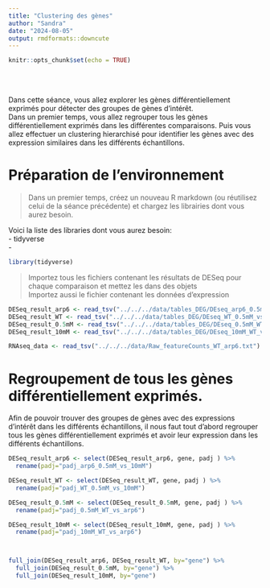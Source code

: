 ```yaml
---
title: "Clustering des gènes"
author: "Sandra"
date: "2024-08-05"
output: rmdformats::downcute
---
```


```r
knitr::opts_chunk$set(echo = TRUE)
```

<br>
<br>

Dans cette séance, vous allez explorer les gènes différentiellement exprimés pour détecter des groupes de gènes d'intérêt.   
Dans un premier temps, vous allez regrouper tous les gènes différentiellement exprimés dans les différentes comparaisons. Puis vous allez effectuer un clustering hierarchisé pour identifier les gènes avec des expression similaires dans les différents échantillons.


# Préparation de l'environnement

> Dans un premier temps, créez un nouveau R markdown (ou réutilisez celui de la séance précédente) et chargez les librairies dont vous aurez besoin.  

Voici la liste des libraries dont vous aurez besoin:  
- tidyverse  
-   



```r
library(tidyverse)

```

> Importez tous les fichiers contenant les résultats de DESeq pour chaque comparaison et mettez les dans des objets   
> Importez aussi le fichier contenant les données d'expression 

```r


DESeq_result_arp6 <- read_tsv("../../../data/tables_DEG/DEseq_arp6_0.5mM_vs_10mM.txt")
DESeq_result_WT <- read_tsv("../../../data/tables_DEG/DEseq_WT_0.5mM_vs_10mM.txt")
DESeq_result_0.5mM <- read_tsv("../../../data/tables_DEG/DEseq_0.5mM_WT_vs_arp6.txt")
DESeq_result_10mM <- read_tsv("../../../data/tables_DEG/DEseq_10mM_WT_vs_arp6.txt")

RNAseq_data <- read_tsv("../../../data/Raw_featureCounts_WT_arp6.txt")


```


# Regroupement de tous les gènes différentiellement exprimés.

Afin de pouvoir trouver des groupes de gènes avec des expressions d'intérêt dans les différents échantillons, il nous faut tout d'abord regrouper tous les gènes différentiellement exprimés et avoir leur expression dans les différents échantillons.



```r
DESeq_result_arp6 <- select(DESeq_result_arp6, gene, padj ) %>% 
  rename(padj="padj_arp6_0.5mM_vs_10mM")

DESeq_result_WT <- select(DESeq_result_WT, gene, padj ) %>% 
  rename(padj="padj_WT_0.5mM_vs_10mM")

DESeq_result_0.5mM <- select(DESeq_result_0.5mM, gene, padj ) %>% 
  rename(padj="padj_0.5mM_WT_vs_arp6")

DESeq_result_10mM <- select(DESeq_result_10mM, gene, padj ) %>% 
  rename(padj="padj_10mM_WT_vs_arp6")



full_join(DESeq_result_arp6, DESeq_result_WT, by="gene") %>% 
  full_join(DESeq_result_0.5mM, by="gene") %>% 
  full_join(DESeq_result_10mM, by="gene")

```






